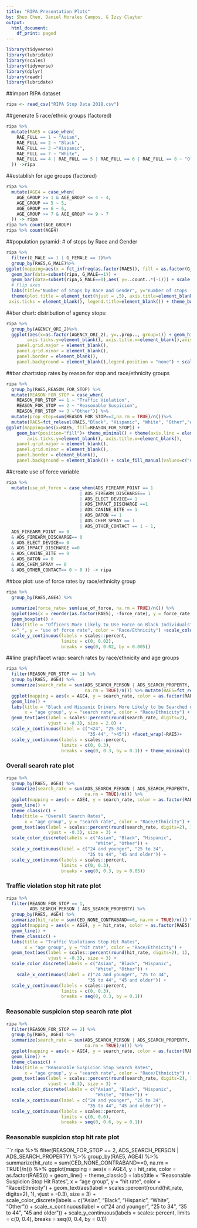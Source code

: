 ```yaml
---
title: "RIPA Presentation Plots"
by: Shuo Chen, Daniel Morales Campos, & Izzy Clayter
output:
  html_document:
    df_print: paged
---
```

```r
library(tidyverse)
library(lubridate)
library(scales)
library(tidyverse)
library(dplyr)
library(readr)
library(lubridate)
```
##import RIPA dataset
```r
ripa <- read_csv("RIPA Stop Data 2018.csv")
```
##generate 5 race/ethnic groups (factored)
```r
ripa %>% 
  mutate(RAE5 = case_when(
    RAE_FULL == 1 ~ "Asian", 
    RAE_FULL == 2 ~ "Black",
    RAE_FULL == 3 ~"Hispanic",
    RAE_FULL == 7 ~ "White",
    RAE_FULL == 4 | RAE_FULL == 5 | RAE_FULL == 6 | RAE_FULL == 8 ~ "Other"
  )) ->ripa
```
##establish for age groups (factored)
```r
ripa %>% 
  mutate(AGE4 = case_when(
    AGE_GROUP >= 1 & AGE_GROUP <= 4 ~ 4,
    AGE_GROUP == 5 ~ 5,
    AGE_GROUP == 6 ~ 6,
    AGE_GROUP >= 7 & AGE_GROUP <= 9 ~ 7
  )) -> ripa
ripa %>% count(AGE_GROUP)
ripa %>% count(AGE4)
```
##population pyramid: # of stops by Race and Gender
```r
ripa %>%
  filter(G_MALE == 1 | G_FEMALE == 1)%>%
  group_by(RAE5,G_MALE)%>%
ggplot(mapping=aes(x = fct_infreq(as.factor(RAE5)), fill = as.factor(G_MALE))) + 
  geom_bar(data=subset(ripa, G_MALE==1)) + 
  geom_bar(data=subset(ripa,G_MALE==0),aes( y=..count..*(-1))) + scale_y_continuous(breaks = seq(-200000, 550000, 50000), labels=abs(seq(-200, 550, 50))) +  coord_flip() +
  # Flip axes
  labs(title="Number of Stops by Race and Gender", y="number of stops (in thousands)", x="race & ethnicity", fill="Gender") + 
  theme(plot.title = element_text(hjust = .5), axis.title=element_blank(),
 axis.ticks = element_blank(), legend.title=element_blank()) + theme_bw() +  scale_fill_manual(values=c("#E69F00","#56B4E9"),labels = c("Women", "Men"))
```
##bar chart: distribution of agency stops:
```r
ripa %>%
  group_by(AGENCY_ORI_2)%>%
  ggplot(aes(x=as.factor(AGENCY_ORI_2), y=..prop.., group=1)) + geom_histogram(stat = "count", fct_relevel=(c("3","4","6","5","7","8","1","2")))+theme_minimal()+labs() + theme(axis.line = element_line(colour = "white"),axis.text.y=element_blank(),
        axis.ticks.y=element_blank(), axis.title.x=element_blank(),axis.title.y=element_blank(),
    panel.grid.major = element_blank(),
    panel.grid.minor = element_blank(),
    panel.border = element_blank(),
    panel.background = element_blank(),legend.position = "none") + scale_x_discrete(guide = guide_axis(n.dodge = 2), labels=c("1"="LA Sheriff","2"="LAPD", "3"="Riverside Sheriff", "4"= "CHP","5"="San Bern. Sheriff", "6"="SD Sheriff", "7"= "SDPD","8"="SFPD"))+geom_text(aes(label=scales::percent(round(..prop..,2)), y=..prop..), stat="count", vjust=-.5, size=3)
```

##bar chart:stop rates by reason for stop and race/ethnicity groups

```r
ripa %>% 
  group_by(RAE5,REASON_FOR_STOP) %>% 
  mutate(REASON_FOR_STOP = case_when(
    REASON_FOR_STOP == 1 ~ "Traffic Violation", 
    REASON_FOR_STOP == 2 ~ "Reasonable Suspicion",
    REASON_FOR_STOP >= 3 ~"Other")) %>%
  mutate(prop_stop=sum(REASON_FOR_STOP==2,na.rm = TRUE)/n())%>% 
  mutate(RAE5=fct_relevel(RAE5,"Black", "Hispanic", "White", "Other","Asian"))%>%
ggplot(mapping=aes(x=RAE5, fill=REASON_FOR_STOP)) + 
    geom_bar(position="fill")+ theme_minimal() + theme(axis.line = element_line(colour = "black"),axis.text.y=element_blank(),
        axis.ticks.y=element_blank(), axis.title.x=element_blank(),
    panel.grid.major = element_blank(),
    panel.grid.minor = element_blank(),
    panel.border = element_blank(),
    panel.background = element_blank()) + scale_fill_manual(values=c("#56B4E9", "#009E73", "#0072B2")) + labs(y = "Stop Rate", fill="Reason For Stop", label="white") + scale_y_continuous(labels = scales::percent)
```
##create use of force variable
```r
ripa %>% 
  mutate(use_of_force = case_when(ADS_FIREARM_POINT == 1 
                            | ADS_FIREARM_DISCHARGE== 1
                            | ADS_ELECT_DEVICE== 1
                            | ADS_IMPACT_DISCHARGE ==1 
                            | ADS_CANINE_BITE == 1 
                            | ADS_BATON == 1 
                            | ADS_CHEM_SPRAY == 1
                            | ADS_OTHER_CONTACT == 1 ~ 1, 
  ADS_FIREARM_POINT == 0 
  & ADS_FIREARM_DISCHARGE== 0
  & ADS_ELECT_DEVICE== 0 
  & ADS_IMPACT_DISCHARGE ==0 
  & ADS_CANINE_BITE == 0 
  & ADS_BATON == 0
  & ADS_CHEM_SPRAY == 0
  & ADS_OTHER_CONTACT== 0 ~ 0 )) -> ripa
```
##box plot: use of force rates by race/ethnicity group 
```r
ripa %>% 
  group_by(RAE5,AGE4) %>% 
  
  summarize(force_rate= sum(use_of_force, na.rm = TRUE)/n()) %>% 
  ggplot(aes(x = reorder(as.factor(RAE5), -force_rate), y = force_rate, fill = as.factor(RAE5))) +
  geom_boxplot() +
  labs(title = "Officers More Likely to Use Force on Black Individuals",
  x=" ", y = "use of force rate", color = "Race/Ethnicity") +scale_color_discrete(labels = c("Asian", "Black", "Hispanic", "White", "Other")) +scale_fill_discrete(name=NULL) + theme(legend.title = element_blank()) + theme_minimal()+ 
  scale_y_continuous(labels = scales::percent,
                     limits = c(0, 0.02),
                     breaks = seq(0, 0.02, by = 0.005))
```

##line graph/facet wrap: search rates by race/ethnicity and age groups

```r
ripa %>% 
  filter(REASON_FOR_STOP == 1) %>% 
  group_by(RAE5, AGE4) %>% 
  summarize(search_rate = sum(ADS_SEARCH_PERSON | ADS_SEARCH_PROPERTY, 
                              na.rm = TRUE)/n()) %>% mutate(RAE5=fct_relevel(RAE5,"Black", "Hispanic", "White", "Other","Asian"))%>% 
  ggplot(mapping = aes(x = AGE4, y = search_rate, color = as.factor(RAE5))) +
  geom_line() +
  labs(title = "Black and Hispanic Drivers More Likely to be Searched during Traffic Stops",
       x = "age group", y = "search rate", color = "Race/Ethnicity") +
  geom_text(aes(label = scales::percent(round(search_rate, digits=2), 1), 
                vjust = -0.3), size = 2.0) +
  scale_x_continuous(label = c("<24", "25-34", 
                               "35-44", ">45")) +facet_wrap(~RAE5)+
  scale_y_continuous(labels = scales::percent, 
                     limits = c(0, 0.3),
                     breaks = seq(0, 0.3, by = 0.1)) + theme_minimal()
```


### Overall search rate plot
```r
ripa %>% 
  group_by(RAE5, AGE4) %>% 
  summarize(search_rate = sum(ADS_SEARCH_PERSON | ADS_SEARCH_PROPERTY, 
                              na.rm = TRUE)/n()) %>% 
  ggplot(mapping = aes(x = AGE4, y = search_rate, color = as.factor(RAE5))) +
  geom_line() +
  theme_classic() +
  labs(title = "Overall Search Rates",
       x = "age group", y = "search rate", color = "Race/Ethnicity") +
  geom_text(aes(label = scales::percent(round(search_rate, digits=2), 1), 
                vjust = -0.3), size = 3) +
  scale_color_discrete(labels = c("Asian", "Black", "Hispanic", 
                                  "White", "Other")) +
  scale_x_continuous(label = c("24 and younger", "25 to 34", 
                               "35 to 44", "45 and older")) +
  scale_y_continuous(labels = scales::percent, 
                     limits = c(0, 0.3),
                     breaks = seq(0, 0.3, by = 0.05))
```



### Traffic violation stop hit rate plot
```r
ripa %>% 
  filter(REASON_FOR_STOP == 1,
         ADS_SEARCH_PERSON | ADS_SEARCH_PROPERTY) %>% 
  group_by(RAE5, AGE4) %>% 
  summarize(hit_rate = sum(CED_NONE_CONTRABAND==0, na.rm = TRUE)/n()) %>% 
  ggplot(mapping = aes(x = AGE4, y = hit_rate, color = as.factor(RAE5))) +
  geom_line() +
  theme_classic() +
  labs(title = "Traffic Violations Stop Hit Rates",
       x = "age group", y = "hit rate", color = "Race/Ethnicity") +
  geom_text(aes(label = scales::percent(round(hit_rate, digits=2), 1), 
                vjust = -0.3), size = 3) +  
  scale_color_discrete(labels = c("Asian", "Black", "Hispanic", 
                                  "White", "Other")) +
    scale_x_continuous(label = c("24 and younger", "25 to 34", 
                               "35 to 44", "45 and older")) +
  scale_y_continuous(labels = scales::percent,
                     limits = c(0, 0.3),
                     breaks = seq(0, 0.3, by = 0.1))
```


### Reasonable suspicion stop search rate plot
```r
ripa %>% 
  filter(REASON_FOR_STOP == 2) %>% 
  group_by(RAE5, AGE4) %>% 
  summarize(search_rate = sum(ADS_SEARCH_PERSON | ADS_SEARCH_PROPERTY, 
                              na.rm = TRUE)/n()) %>% 
  ggplot(mapping = aes(x = AGE4, y = search_rate, color = as.factor(RAE5))) +
  geom_line() +
  theme_classic() +
  labs(title = "Reasonable Suspicion Stop Search Rates",
       x = "age group", y = "search rate", color = "Race/Ethnicity") +
  geom_text(aes(label = scales::percent(round(search_rate, digits=2), 1), 
                vjust = -0.3), size = 3) +
  scale_color_discrete(labels = c("Asian", "Black", "Hispanic", 
                                  "White", "Other")) +
  scale_x_continuous(label = c("24 and younger", "25 to 34", 
                               "35 to 44", "45 and older")) +
  scale_y_continuous(labels = scales::percent, 
                     limits = c(0, 0.6),
                     breaks = seq(0, 0.6, by = 0.1))
```


### Reasonable suspicion stop hit rate plot
```r
ripa %>% 
  filter(REASON_FOR_STOP == 2, 
         ADS_SEARCH_PERSON | ADS_SEARCH_PROPERTY) %>% 
  group_by(RAE5, AGE4) %>% 
  summarize(hit_rate = sum(CED_NONE_CONTRABAND==0, na.rm = TRUE)/n()) %>% 
  ggplot(mapping = aes(x = AGE4, y = hit_rate, color = as.factor(RAE5))) +
  geom_line() +
  theme_classic() +
  labs(title = "Reasonable Suspicion Stop Hit Rates",
       x = "age group", y = "hit rate", color = "Race/Ethnicity") +
  geom_text(aes(label = scales::percent(round(hit_rate, digits=2), 1), 
                vjust = -0.3), size = 3) +  
  scale_color_discrete(labels = c("Asian", "Black", "Hispanic", 
                                  "White", "Other")) +
    scale_x_continuous(label = c("24 and younger", "25 to 34", 
                               "35 to 44", "45 and older")) +
  scale_y_continuous(labels = scales::percent,
                     limits = c(0, 0.4),
                     breaks = seq(0, 0.4, by = 0.1))
